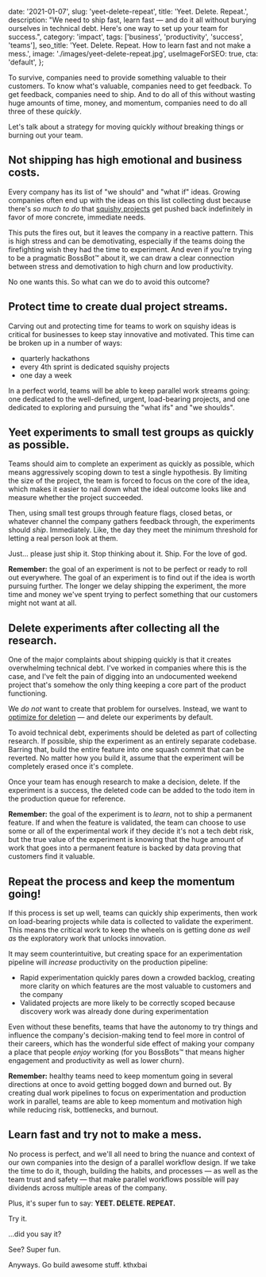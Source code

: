   date: '2021-01-07',
  slug: 'yeet-delete-repeat',
  title: 'Yeet. Delete. Repeat.',
  description:
    "We need to ship fast, learn fast — and do it all without burying ourselves in technical debt. Here's one way to set up your team for success.",
  category: 'impact',
  tags: ['business', 'productivity', 'success', 'teams'],
  seo_title: 'Yeet. Delete. Repeat. How to learn fast and not make a mess.',
  image: './images/yeet-delete-repeat.jpg',
  useImageForSEO: true,
  cta: 'default',
};

To survive, companies need to provide something valuable to their customers. To know what's valuable, companies need to get feedback. To get feedback, companies need to ship. And to do all of this without wasting huge amounts of time, money, and momentum, companies need to do all three of these *quickly*.

Let's talk about a strategy for moving quickly *without* breaking things or burning out your team.

## Not shipping has high emotional and business costs.

Every company has its list of "we should" and "what if" ideas. Growing companies often end up with the ideas on this list collecting dust because there's *so much to do* that [squishy projects](https://www.jason.af/squishy-projects) get pushed back indefinitely in favor of more concrete, immediate needs.

This puts the fires out, but it leaves the company in a reactive pattern. This is high stress and can be demotivating, especially if the teams doing the firefighting wish they had the time to experiment. And even if you're trying to be a pragmatic BossBot™ about it, we can draw a clear connection between stress and demotivation to high churn and low productivity.

No one wants this. So what can we do to avoid this outcome?

## Protect time to create dual project streams.

Carving out and protecting time for teams to work on squishy ideas is critical for businesses to keep stay innovative and motivated. This time can be broken up in a number of ways:

- quarterly hackathons
- every 4th sprint is dedicated squishy projects
- one day a week

In a perfect world, teams will be able to keep parallel work streams going: one dedicated to the well-defined, urgent, load-bearing projects, and one dedicated to exploring and pursuing the "what ifs" and "we shoulds".

## Yeet experiments to small test groups as quickly as possible.

Teams should aim to complete an experiment as quickly as possible, which means aggressively scoping down to test a single hypothesis. By limiting the size of the project, the team is forced to focus on the core of the idea, which makes it easier to nail down what the ideal outcome looks like and measure whether the project succeeded.

Then, using small test groups through feature flags, closed betas, or whatever channel the company gathers feedback through, the experiments should *ship*. Immediately. Like, the day they meet the minimum threshold for letting a real person look at them.

Just... please just ship it. Stop thinking about it. Ship. For the love of god.

<PostAside>
  
**Remember:** the goal of an experiment is not to be perfect or ready to roll out everywhere. The goal of an experiment is to find out if the idea is worth pursuing further. The longer we delay shipping the experiment, the more time and money we've spent trying to perfect something that our customers might not want at all.

</PostAside>

## Delete experiments after collecting all the research.

One of the major complaints about shipping quickly is that it creates overwhelming technical debt. I've worked in companies where this is the case, and I've felt the pain of digging into an undocumented weekend project that's somehow the only thing keeping a core part of the product functioning.

We *do not* want to create that problem for ourselves. Instead, we want to [optimize for deletion](https://www.netlify.com/blog/2020/10/28/optimize-for-deletion-speed-up-development-without-adding-risk/?utm_campaign=devex-jl&utm_source=jason.af&utm_medium=yeet-delete-repeat&utm_content=optimize-for-deletion) — and delete our experiments by default.

To avoid technical debt, experiments should be deleted as part of collecting research. If possible, ship the experiment as an entirely separate codebase. Barring that, build the entire feature into one squash commit that can be reverted. No matter how you build it, assume that the experiment will be completely erased once it's complete.

Once your team has enough research to make a decision, delete. If the experiment is a success, the deleted code can be added to the todo item in the production queue for reference.

<PostAside>

**Remember:** the goal of the experiment is to *learn*, not to ship a permanent feature. If and when the feature is validated, the team can choose to use some or all of the experimental work if they decide it's not a tech debt risk, but the true value of the experiment is knowing that the huge amount of work that goes into a permanent feature is backed by data proving that customers find it valuable.

</PostAside>

## Repeat the process and keep the momentum going!

If this process is set up well, teams can quickly ship experiments, then work on load-bearing projects while data is collected to validate the experiment. This means the critical work to keep the wheels on is getting done *as well as* the exploratory work that unlocks innovation.

It may seem counterintuitive, but creating space for an experimentation pipeline will *increase* productivity on the production pipeline:

- Rapid experimentation quickly pares down a crowded backlog, creating more clarity on which features are the most valuable to customers and the company
- Validated projects are more likely to be correctly scoped because discovery work was already done during experimentation

Even without these benefits, teams that have the autonomy to try things and influence the company's decision-making tend to feel more in control of their careers, which has the wonderful side effect of making your company a place that people *enjoy* working (for you BossBots™ that means higher engagement and productivity as well as lower churn).

<PostAside>
  
**Remember:** healthy teams need to keep momentum going in several directions at once to avoid getting bogged down and burned out. By creating dual work pipelines to focus on experimentation and production work in parallel, teams are able to keep momentum and motivation high while reducing risk, bottlenecks, and burnout.

</PostAside>

## Learn fast and try not to make a mess.

No process is perfect, and we'll all need to bring the nuance and context of our own companies into the design of a parallel workflow design. If we take the time to do it, though, building the habits, and processes — as well as the team trust and safety — that make parallel workflows possible will pay dividends across multiple areas of the company.

Plus, it's super fun to say: **YEET. DELETE. REPEAT.**

Try it.

...did you say it?

See? Super fun.

Anyways. Go build awesome stuff. kthxbai
